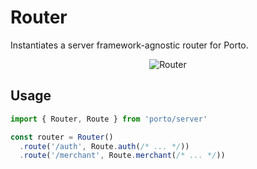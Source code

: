 # Router

Instantiates a server framework-agnostic router for Porto.

<center>
  <img src="/router.svg" alt="Router" />
</center>

## Usage

```ts
import { Router, Route } from 'porto/server'

const router = Router()
  .route('/auth', Route.auth(/* ... */))
  .route('/merchant', Route.merchant(/* ... */))
```
